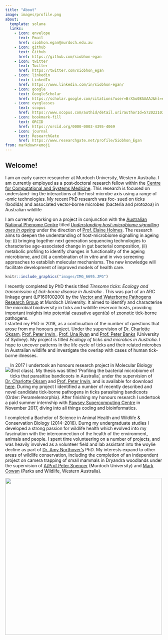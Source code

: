 ```yaml
---
title: "About"
image: images/profile.png
about:
  template: solana
  links:
    - icon: envelope
      text: Email
      href: siobhon.egan@murdoch.edu.au
    - icon: github
      text: Github
      href: https://github.com/siobhon-egan
    - icon: twitter
      text: Twitter
      href: https://twitter.com/siobhon_egan
    - icon: linkedin
      text: LinkedIn
      href: https://www.linkedin.com/in/siobhon-egan/
    - icon: google
      text: GoogleScholar
      href: https://scholar.google.com/citations?user=BrX5o08AAAAJ&hl=en&oi=ao
    - icon: eyeglasses
      text: scopus
      href: https://www.scopus.com/authid/detail.uri?authorId=57202210372&amp;eid=2-s2.0-85047463715
    - icon: bookmark-fill
      text: ORCID
      href: https://orcid.org/0000-0003-4395-4069
    - icon: journal
      text: ResearchGate
      href: https://www.researchgate.net/profile/Siobhon_Egan
from: markdown+emoji
---
```


## Welcome!

I am an early career researcher at Murdoch University, Western Australia. I am currently employed as a post‐doctoral research fellow within the [Centre for Computational and Systems Medicine](https://www.murdoch.edu.au/research/hfi/our-centres/centre-for-computational-and-systems-medicine). This research is focused on understand‐ ing the interactions at the host‐microbe axis using a range of ‐omic technologies. My recent PhD research was foc‐ sued on ticks (Ixodida) and associated vector‐borne microbes (bacteria and protozoa) in Australian wildlife

I am currently working on a project in conjunction with the [Australian National Phenome Centre](https://www.murdoch.edu.au/research/anpc) titled [*Understanding host-microbiome signalling axes in ageing*](https://www.arc.gov.au/news-publications/media/funding-announcement-kits/australian-laureate-fellowships-2020/2020-laureate-profile-professor-elaine-holmes) under the direction of [Prof. Elaine Holmes](https://www.researchgate.net/profile/Elaine-Holmes). The research aims to deepen the understanding of host-microbiome signalling in ageing by: (i) bringing together next generation sequencing technologies to characterise age-associated change in gut bacterial composition, (ii) metabolic profiling to identify changes in functionality of the ageing microbiome, and (iii) a combination of in vitro and in vivo screening approaches to establish molecular mechanisms. The new knowledge will facilitate development of improved models of health care.

```r
knitr::include_graphics("images/IMG_6695.JPG")
```

I recently completed by PhD thesis titled *Tiresome ticks: Ecology and transmission of tick-borne disease in Australia* . This was part of an ARC linkage grant (LP160100200) by the [Vector and Waterborne Pathogens Research Group](http://www.murdoch.edu.au/Research-capabilities/Vector-and-Waterborne-Pathogens-Group/Meet-the-Team/) at Murdoch University. It aimed to identify and characterise the microbial biodiversity in ticks and wildlife reservoir hosts, providing important insights into potential causative agent(s) of zoonotic tick-borne pathogens.  
I started my PhD in 2018, as a continuation of the number of questions that arose from my honours project. Under the supervision of [Dr. Charlotte Oksam](http://profiles.murdoch.edu.au/myprofile/charlotte-oskam/), [Prof. Peter Irwin,](http://profiles.murdoch.edu.au/myprofile/peter-irwin/), [Prof. Una Ryan](http://profiles.murdoch.edu.au/myprofile/una-ryan/) and [Prof. Peter Banks](http://sydney.edu.au/science/people/peter.banks.php) (University of Sydney). My project is titled *Ecology of ticks and microbes in Australia*. I hope to uncover patterns in the life cycle of ticks and their related microbes in Australian wildlife and investigate the overlap with cases of human tick-borne illnesses.      

::: {style="float:left;"}
![](images/am_triguttatum_SEa.png)
:::

In 2017 I undertook an honours research project in Molecular Biology (first class). My thesis was titled 'Profiling the bacterial microbiome of ticks that parasitise bandicoots in Australia', under the supervision of [Dr. Charlotte Oksam](http://profiles.murdoch.edu.au/myprofile/charlotte-oskam/) and [Prof. Peter Irwin,](http://profiles.murdoch.edu.au/myprofile/peter-irwin/) and is available for download [here](http://researchrepository.murdoch.edu.au/id/eprint/40003/). During my project I identified a number of recently described and novel candidate tick-borne pathogens in ticks parasitsing bandicoots (Order: Peramelemorphia). After finishing my honours research I undertook a paid summer internship with [Pawsey Supercomputing Centre](https://www.pawsey.org.au/) in November 2017, diving into all things coding and bioinformatics.

I completed a Bachelor of Science in Animal Health and Wildlife & Conservation Biology (2014--2016). Durng my undergraduate studies I developed a strong passion for wildlife health which evolved into my fascination with the interconnection of the health of the environment, animals and people. I spent time volunteering on a number of projects, and was heavily involved as a volunteer field and lab assistant into the woylie decline as part of [Dr. Amy Northover's](https://www.researchgate.net/profile/Amy_Northover) PhD. My interests expand to other areas of wildlife conservation, including the completion of an independent project on camera trapping of small mammals in Dryandra woodlands under the supervision of [A/Prof Peter Spencer](http://profiles.murdoch.edu.au/myprofile/peter-spencer/) (Murdoch University) and [Mark Cowan](https://www.researchgate.net/profile/Mark_Cowan5) (Parks and Wildlife, Western Australia).

![](images/IMG_9093.JPG){width="500"}
